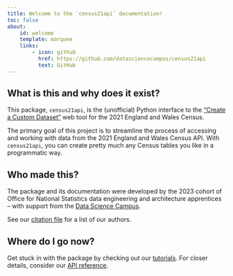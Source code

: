 ```yaml
---
title: Welcome to the `census21api` documentation!
toc: false
about:
    id: welcome
    template: marquee
    links:
        - icon: github
          href: https://github.com/datasciencecampus/census21api
          text: GitHub
---
```


## What is this and why does it exist?

This package, `census21api`, is the (unofficial) Python interface to the
["Create a Custom Dataset"](https://www.ons.gov.uk/datasets/create) web tool
for the 2021 England and Wales Census.

The primary goal of this project is to streamline the process of accessing and
working with data from the 2021 England and Wales Census API. With
`census21api`, you can create pretty much any Census tables you like in a
programmatic way.

## Who made this?

The package and its documentation were developed by the 2023 cohort of Office
for National Statistics data engineering and architecture apprentices -- with
support from the [Data Science Campus](https://datasciencecampus.ons.gov.uk).

See our [citation file](https://github.com/datasciencecampus/census21api/blob/main/CITATION.cff)
for a list of our authors.

## Where do I go now?

Get stuck in with the package by checking out our
[tutorials](docs/tutorials/index.qmd). For closer details, consider our
[API reference](docs/reference/index.qmd).
